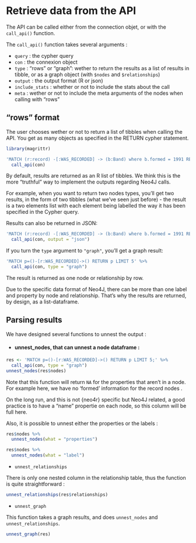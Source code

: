 # Retrieve data from the API {#retrieve}

The API can be called either from the connection objet, or with the `call_api()` function. 

The `call_api()` function takes several arguments : 

+ `query` : the cypher query
+ `con` : the connexion object 
+ `type` : "rows" or "graph": wether to return the results as a list of results in tibble, or as a graph object (with `$nodes` and `$relationships`)
+ `output` : the output format (R or json) 
+ `include_stats` : whether or not to include the stats about the call 
+ `meta` : wether or not to include the meta arguments of the nodes when calling with "rows"

## "rows" format

The user chooses wether or not to return a list of tibbles when calling the API. You get as many objects as specified in the RETURN cypher statement. 

```r
library(magrittr)

'MATCH (r:record) -[:WAS_RECORDED] -> (b:Band) where b.formed = 1991 RETURN *;' %>%
  call_api(con)
```

By default, results are returned as an R list of tibbles. We think this is the more "truthful" way to implement the outputs regarding Neo4J calls. 

For example, when you want to return two nodes types, you'll get two results, in the form of two tibbles (what we've seen just before) - the result is a two elements list with each element being labelled the way it has been specified in the Cypher query. 

Results can also be returned in JSON:

```r
'MATCH (r:record) -[:WAS_RECORDED] -> (b:Band) where b.formed = 1991 RETURN *;' %>%
  call_api(con, output = "json")
```

If you turn the `type` argument to `"graph"`, you'll get a graph result: 

```r
'MATCH p=()-[r:WAS_RECORDED]->() RETURN p LIMIT 5' %>%
  call_api(con, type = "graph")
```

The result is returned as one node or relationship by row. 

Due to the specific data format of Neo4J, there can be more than one label and property by node and relationship. That's why the results are returned, by design, as a list-dataframe. 

## Parsing results 

We have designed several functions to unnest the output : 

+ #### unnest_nodes, that can unnest a node dataframe : 

```r
res <- 'MATCH p=()-[r:WAS_RECORDED]->() RETURN p LIMIT 5;' %>%
  call_api(con, type = "graph")
unnest_nodes(res$nodes)
```

Note that this function will return `NA` for the properties that aren't in a node. For example here, we have no 'formed' information for the record nodes .

On the long run, and this is not {neo4r} specific but Neo4J related, a good practice is to have a "name" propertie on each node, so this column will be full here.

Also, it is possible to unnest either the properties or the labels : 

```r
res$nodes %>%
  unnest_nodes(what = "properties")
```

```r
res$nodes %>%
  unnest_nodes(what = "label")
```

+ `unnest_relationships`

There is only one nested column in the relationship table, thus the function is quite straightforward : 

```r
unnest_relationships(res$relationships)
```

+ `unnest_graph`

This function takes a graph results, and does `unnest_nodes` and `unnest_relationships`. 

```r
unnest_graph(res)
```

